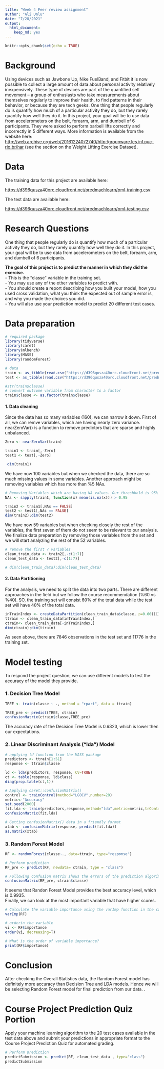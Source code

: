 ```yaml
---
title: "Week 4 Peer review assignment"
author: "Ali Unlu"
date: "7/28/2021"
output: 
  html_document: 
    keep_md: yes
---
```


```r
knitr::opts_chunk$set(echo = TRUE)
```


# Background

Using devices such as Jawbone Up, Nike FuelBand, and Fitbit it is now possible to collect a large amount of data about personal activity relatively inexpensively. These type of devices are part of the quantified self movement – a group of enthusiasts who take measurements about themselves regularly to improve their health, to find patterns in their behavior, or because they are tech geeks. One thing that people regularly do is quantify how much of a particular activity they do, but they rarely quantify how well they do it. In this project, your goal will be to use data from accelerometers on the belt, forearm, arm, and dumbell of 6 participants. They were asked to perform barbell lifts correctly and incorrectly in 5 different ways. More information is available from the website here: <http://web.archive.org/web/20161224072740/http:/groupware.les.inf.puc-rio.br/har> (see the section on the Weight Lifting Exercise Dataset).

# Data

The training data for this project are available here:

<https://d396qusza40orc.cloudfront.net/predmachlearn/pml-training.csv>

The test data are available here:  

<https://d396qusza40orc.cloudfront.net/predmachlearn/pml-testing.csv>

# Research Questions

One thing that people regularly do is quantify how  much of a particular activity they do, but they rarely quantify how well they do it. In this project, your goal will be to use data from accelerometers on the belt, forearm, arm, and dumbell of 6 participants.

**The goal of this project is to predict the manner in which they did the exercise.**         
- This is the "classe" variable in the training set.    
- You may use any of the other variables to predict with.    
- You should create a report describing how you built your model, how you used cross validation, what you think the expected out of sample error is, and why you made the choices you did.    
- You will also use your prediction model to predict 20 different test cases.          

 


# Data preparation

```r

# required package
library(tidyverse)
library(caret)
library(mlbench)
library(MASS)
library(randomForest)

```

```r

# data
train <- as_tibble(read.csv("https://d396qusza40orc.cloudfront.net/predmachlearn/pml-training.csv"))
test <- as_tibble(read.csv("https://d396qusza40orc.cloudfront.net/predmachlearn/pml-testing.csv"))

#str(train$classe)
# convert outcome variable from character to a factor
train$classe <- as.factor(train$classe) 

```

#### 1. Data cleaning  

Since the data has so many variables (160), we can narrow it down. First of all, we can remve variables, which are having nearly zero variance. nearZeroVar() is a function to remove predictors that are sparse and highly unbalanced.   

```r

Zero <- nearZeroVar(train)

train1 <- train[,-Zero]
test1 <- test[,-Zero]

 dim(train1)

```

We have now 100 variables but when we checked the data, there are so much missing values in some variables. Another approach might be removing variables which has more than %5 NAs. 

```r
# Removing Variables which are having NA values. Our threshhold is 95%.
NAs <- sapply(train1, function(x) mean(is.na(x))) > 0.95

train2 <- train1[,NAs == FALSE]
test2 <- test1[,NAs == FALSE]
dim(train2);dim(test2)
```

We have now 59 variables but when checking closely the rest of the variables, the first seven of them do not seem to be relevant to our analysis. We finalize data preparation by removing those variables from the set and we will start analyzing the rest of the 52 variables.  

```r
# remove the first 7 variables
clean_train_data <- train2[,-c(1:7)]
clean_test_data <- test2[,-c(1:7)]

# dim(clean_train_data);dim(clean_test_data)

```

#### 2.  Data Partitioning 

For the analysis, we need to split the data into two parts. There are different approaches in the field but we follow the course recommendation (%60 vs %40). SO, the training set will consist 60% of the total data while the test set will have 40% of the total data. 

```r

inTrainIndex <- createDataPartition(clean_train_data$classe, p=0.60)[[1]]
ttrain <- clean_train_data[inTrainIndex,]
ctrain<- clean_train_data[-inTrainIndex,]
dim(ctrain);dim(ttrain)

```

As seen above, there are 7846 observations in the test set and 11776 in the training set. 

# Model testing 

To respond the project question, we can use different models to test the accuracy of the model they provide. 

### 1. Decision Tree Model

```r
TREE <- train(classe ~ ., method = "rpart", data = ttrain)

TREE_pre <- predict(TREE, ctrain)
confusionMatrix(ctrain$classe,TREE_pre)

```

The accuracy rate of the Decision Tree Model is 0.6323, which is lower then our expectations. 

### 2. Linear Discriminant Analysis ("lda") Model 

```r


# applying ld function from the MASS package
predictors <- ttrain[1:51]
response <- ttrain$classe

ld <- lda(predictors, response, CV=TRUE)
ct <- table(response, ld$class)
diag(prop.table(ct,1))

# Applying caret::confusionMatrix()
control <- trainControl(method="LGOCV",number=20)
metric<-"Accuracy"
set.seed(2000)
fit.lda <- train(predictors,response,method="lda",metric=metric,trControl=control)
confusionMatrix(fit.lda)

# Getting confusionMatrix() data in a friendly format
xtab <- confusionMatrix(response, predict(fit.lda))
as.matrix(xtab)
```

### 3. Random Forest Model

```r

RF <- randomForest(classe~., data=ttrain, type="response")

# Perform prediction
RF_pre <- predict(RF, newdata= ctrain, type = "class")

# Following confusion matrix shows the errors of the prediction algorithm.
confusionMatrix(RF_pre, ctrain$classe)

```

It seems that Randon Forest Model provides the best accuracy level, which is  0.9935.   
Finally, we can look at the most important variable that have higher scores. 

```r
# Calculate the variable importance using the varImp function in the caret package.
varImp(RF) 

# orderin the variable
vi <- RF$importance
order(vi, decreasing=T)

# What is the order of variable importance?
print(RF$importance)


```

# Conclusion

After checking the Overall Statistics data, the Random Forest model has definitely more accuracy than Decision Tree and LDA models. Hence we will be selecting Random Forest model for final prediction from our data. .

# Course Project Prediction Quiz Portion

Apply your machine learning algorithm to the 20 test cases available in the test data above and submit your predictions in appropriate format to the Course Project Prediction Quiz for automated grading. 

```r

# Perform prediction
predictSubmission <- predict(RF, clean_test_data , type="class")
predictSubmission


```











